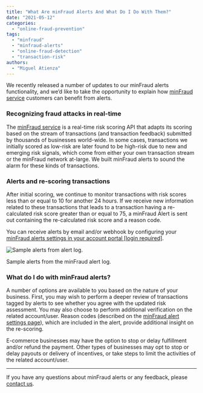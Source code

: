 ```yaml
---
title: "What Are minFraud Alerts And What Do I Do With Them?"
date: "2021-05-12"
categories:
  - "online-fraud-prevention"
tags:
  - "minfraud"
  - "minfraud-alerts"
  - "online-fraud-detection"
  - "transaction-risk"
authors:
  - "Miguel Atienza"
---
```


We recently released a number of updates to our minFraud alerts functionality,
and we’d like to take the opportunity to explain how [minFraud
service](https://www.maxmind.com/en/solutions/minfraud-services) customers can
benefit from alerts.

### Recognizing fraud attacks in real-time

The [minFraud service](https://www.maxmind.com/en/solutions/minfraud-services)
is a real-time risk scoring API that adapts its scoring based on the stream of
transactions (and transaction feedback) submitted by thousands of businesses
world-wide. In some cases, transactions we initially scored as low-risk are
later found to be high-risk due to new and emerging risk signals, which come
from either your own transaction stream or the minFraud network at-large. We
built minFraud alerts to sound the alarm for these kinds of transactions.

### Alerts and re-scoring transactions

After initial scoring, we continue to monitor transactions with risk scores less
than or equal to 10 for another 24 hours. If we receive new information related
to these transactions that leads to a transaction having a re-calculated risk
score greater than or equal to 75, a minFraud Alert is sent out containing the
re-calculated risk score and a reason code.

You can receive alerts by email and/or webhook by configuring your [minFraud
alerts settings in your account portal \[login
required\]](https://www.maxmind.com/en/accounts/current/minfraud/alerts/settings).

![Sample alerts from alert log.](images/sample-alerts-log.png)

Sample alerts from the minFraud alert log.

### What do I do with minFraud alerts?

A number of options are available to you based on the nature of your business.
First, you may wish to perform a deeper review of transactions tagged by alerts
to see whether you agree with the updated risk assessment. You may also choose
to perform additional verification on the related account/user. Reason codes
(described on the [minFraud alert settings
page](https://www.maxmind.com/en/accounts/current/minfraud/alerts/settings)),
which are included in the alert, provide additional insight on the re-scoring.

E-commerce businesses may have the option to stop or delay fulfillment and/or
refund the payment. Other types of businesses may opt to stop or delay payouts
or delivery of incentives, or take steps to limit the activities of the related
account/user.

---

If you have any questions about minFraud alerts or any feedback, please [contact
us]( https://support.maxmind.com/hc/en-us/requests/new/).

